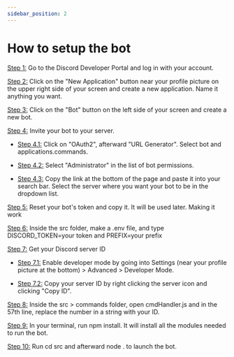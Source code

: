 ```yaml
---
sidebar_position: 2
---
```

# How to setup the bot 

[Step 1:](/tinan/setup) Go to the Discord Developer Portal and log in with your account.

[Step 2:](/tinan/setup) Click on the "New Application" button near your profile picture on the upper right side of your screen and create a new application. Name it anything you want.

[Step 3:](/tinan/setup) Click on the "Bot" button on the left side of your screen and create a new bot.

[Step 4:](/tinan/setup) Invite your bot to your server.

* [Step 4.1:](/tinan/setup) Click on "OAuth2", afterward "URL Generator". Select bot and applications.commands.

* [Step 4.2:](/tinan/setup) Select "Administrator" in the list of bot permissions.

* [Step 4.3:](/tinan/setup) Copy the link at the bottom of the page and paste it into your search bar. Select the server where you want your bot to be in the dropdown list.

[Step 5:](/tinan/setup) Reset your bot's token and copy it. It will be used later.
Making it work

[Step 6:](/tinan/setup) Inside the src folder, make a .env file, and type DISCORD_TOKEN=your token and PREFIX=your prefix

[Step 7:](/tinan/setup) Get your Discord server ID

* [Step 7.1:](/tinan/setup) Enable developer mode by going into Settings (near your profile picture at the bottom) > Advanced > Developer Mode.

* [Step 7.2:](/tinan/setup) Copy your server ID by right clicking the server icon and clicking "Copy ID".

[Step 8:](/tinan/setup) Inside the src > commands folder, open cmdHandler.js and in the 57th line, replace the number in a string with your ID.

[Step 9:](/tinan/setup) In your terminal, run npm install. It will install all the modules needed to run the bot.

[Step 10:](/tinan/setup) Run cd src and afterward node . to launch the bot.